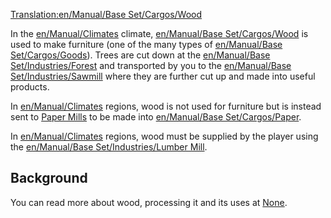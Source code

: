 [[Translation:en/Manual/Base Set/Cargos/Wood]]

{{es/Manual/Base Set/Cargos/Carga| carga  = Madera
| imagen = en/Manual/Base Set/Cargos/Wood.png
| producida = [[es/Manual/Base Set/Industries/Bosque|Bosque]] (climas templado, subártico), <br/>[[es/Manual/Base Set/Industries/Aserradero|Aserradero]] (clima subtropical)
| aceptada  = [[es/Manual/Base Set/Industries/Aserradero|Aserradero]] (clima templado), <br/>[[es/Manual/Base Set/Industries/Papelera|papelera]] (clima subártico), <br/>[[es/Manual/Base Set/Industries/Fábrica|Fábrica]] (clima subtropical)
}}
{{es/Pendiente de traducción}}

In the [[en/Manual/Climates]] climate, [[en/Manual/Base Set/Cargos/Wood]] is used to make furniture (one of the many types of [[en/Manual/Base Set/Cargos/Goods]]). Trees are cut down at the [[en/Manual/Base Set/Industries/Forest]] and transported by you to the [[en/Manual/Base Set/Industries/Sawmill]] where they are further cut up and made into useful products.

In [[en/Manual/Climates]] regions, wood is not used for furniture but is instead sent to [[en/Manual/Base Set/Industries/Paper Mill|Paper Mills]] to be made into [[en/Manual/Base Set/Cargos/Paper]].

In [[en/Manual/Climates]] regions, wood must be supplied by the player using the [[en/Manual/Base Set/Industries/Lumber Mill]].

==Background==
You can read more about wood, processing it and its uses at [https://www.wikipedia.org/wiki/Lumber None].